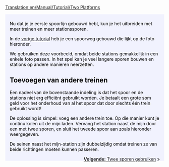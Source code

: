 [[Translation:en/Manual/Tutorial/Two Platforms]]
{{nl/Vertaling|en/Manual/Tutorial/Two Platforms|90}}

{{en/Tabs|2|1
|nl/Manual/Tutorial/Twee platforms|1. Twee platforms<!--
-->|nl/Manual/Tutorial/Twee sporen|2. Twee sporen}}
<div style="padding:.5em 1em 1em 1em; border-top:none; background-color:#f1f2fe; color:#000;">
{{nl/Manual/Tutorial/Tutorial}}
Nu dat je je eerste spoorlijn gebouwd hebt, kun je het uitbreiden met meer treinen en meer stationssporen.

In de [[nl/Manual/Tutorial/Tutorial|vorige tutorial]] heb je een spoorweg gebouwd die lijkt op de foto hieronder.
{{en/Phototable|[[File:en/Manual/Tutorial/Singletrain.png|400px]]|Twee varianten van een station en een trein|None}}

We gebruiken deze voorbeeld, omdat beide stations gemakkelijk in een enkele foto passen. In het spel kan je veel langere sporen bouwen en stations op andere manieren neerzetten.

== Toevoegen van andere treinen ==
Een nadeel van de bovenstaande indeling is dat het spoor en de stations niet erg efficiënt gebruikt worden. Je betaalt een grote som geld voor het onderhoud van al het spoor dat door slechts één trein gebruikt wordt!

De oplossing is simpel: voeg een andere trein toe. Op die manier kunt je continu kolen uit de mijn laden. Vervang het station naast de mijn door een met twee sporen, en sluit het tweede spoor aan zoals hieronder weergegeven.
{{en/Phototable|[[File:en/Manual/Tutorial/TwotrainsOnetrack.png|400px]]|Koolmijnstation met twee perrons.|None}}

De seinen naast het mijn-station zijn dubbelzijdig omdat treinen ze van beide richtingen moeten kunnen passeren.

<span style="float: right">[[en/Tutorial/Twee sporen|'''Volgende:''' Twee sporen gebruiken]] &raquo;</span>
</div>